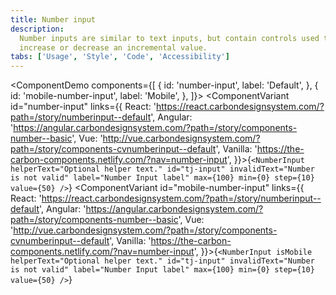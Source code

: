 ```yaml
---
title: Number input
description:
  Number inputs are similar to text inputs, but contain controls used to
  increase or decrease an incremental value.
tabs: ['Usage', 'Style', 'Code', 'Accessibility']
---
```


<ComponentDemo
  components={[
    {
      id: 'number-input',
      label: 'Default',
    },
    {
      id: 'mobile-number-input',
      label: 'Mobile',
    },
  ]}>
  <ComponentVariant
    id="number-input"
    links={{
      React:
        'https://react.carbondesignsystem.com/?path=/story/numberinput--default',
      Angular:
        'https://angular.carbondesignsystem.com/?path=/story/components-number--basic',
      Vue:
        'http://vue.carbondesignsystem.com/?path=/story/components-cvnumberinput--default',
      Vanilla: 'https://the-carbon-components.netlify.com/?nav=number-input',
    }}>{`
    <NumberInput
      helperText="Optional helper text."
      id="tj-input"
      invalidText="Number is not valid"
      label="Number Input label"
      max={100}
      min={0}
      step={10}
      value={50}
    />
  `}</ComponentVariant>
  <ComponentVariant
    id="mobile-number-input"
    links={{
      React:
        'https://react.carbondesignsystem.com/?path=/story/numberinput--default',
      Angular:
        'https://angular.carbondesignsystem.com/?path=/story/components-number--basic',
      Vue:
        'http://vue.carbondesignsystem.com/?path=/story/components-cvnumberinput--default',
      Vanilla: 'https://the-carbon-components.netlify.com/?nav=number-input',
    }}>{`
        <NumberInput
          isMobile
          helperText="Optional helper text."
          id="tj-input"
          invalidText="Number is not valid"
          label="Number Input label"
          max={100}
          min={0}
          step={10}
          value={50}
        />
    `}</ComponentVariant>
</ComponentDemo>
